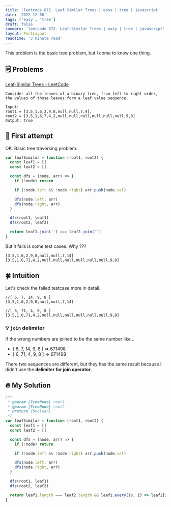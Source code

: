 ```yaml
---
title: 'leetcode 872. Leaf-Similar Trees | easy | tree | javascript'
date: '2022-12-08'
tags: ['easy', 'tree']
draft: false
summary: 'leetcode 872. Leaf-Similar Trees | easy | tree | javascript'
layout: PostLayout
readTime: '3 minute read'
---
```


This problem is the basic tree problem, but I come to know one thing.

## 🗒️ Problems

[Leaf-Similar Trees - LeetCode](https://leetcode.com/problems/leaf-similar-trees/)

```
Consider all the leaves of a binary tree, from left to right order,
the values of those leaves form a leaf value sequence.
```

```
Input:
root1 = [3,5,1,6,2,9,8,null,null,7,4],
root2 = [3,5,1,6,7,4,2,null,null,null,null,null,null,9,8]
Output: true
```

## 🤔 First attempt

OK. Basic tree traversing problem.

```javascript
var leafSimilar = function (root1, root2) {
  const leaf1 = []
  const leaf2 = []

  const dfs = (node, arr) => {
    if (!node) return

    if (!node.left && !node.right) arr.push(node.val)

    dfs(node.left, arr)
    dfs(node.right, arr)
  }

  dfs(root1, leaf1)
  dfs(root2, leaf2)

  return leaf1.join('') === leaf2.join('')
}
```

But it fails is some test cases. Why ???

```
[3,5,1,6,2,9,8,null,null,7,14]
[3,5,1,6,71,4,2,null,null,null,null,null,null,9,8]
```

## 🍀 Intuition

Let's check the failed testcase more in detail.

```
//[ 6, 7, 14, 9, 8 ]
[3,5,1,6,2,9,8,null,null,7,14]

//[ 6, 71, 4, 9, 8 ]
[3,5,1,6,71,4,2,null,null,null,null,null,null,9,8]
```

### 💡 `join` delimiter

If the wrong numbers are joined to be the same number like...

- [ 6, 7, 14, 9, 8 ] => 671498
- [ 6, 71, 4, 9, 8 ] => 671498

There two sequences are different, but they has the same result because I didn't use the **delimiter for join operator**.

## 🔥 My Solution

```javascript
/**
 * @param {TreeNode} root1
 * @param {TreeNode} root2
 * @return {boolean}
 */
var leafSimilar = function (root1, root2) {
  const leaf1 = []
  const leaf2 = []

  const dfs = (node, arr) => {
    if (!node) return

    if (!node.left && !node.right) arr.push(node.val)

    dfs(node.left, arr)
    dfs(node.right, arr)
  }

  dfs(root1, leaf1)
  dfs(root2, leaf2)

  return leaf1.length === leaf2.length && leaf1.every((v, i) => leaf2[i] === v)
}
```
